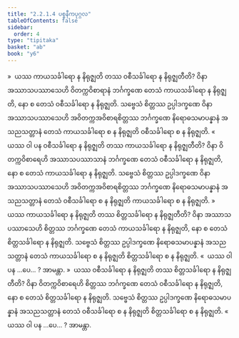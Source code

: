 ```yaml
---
title: "2.2.1.4 ပစ္စနီကပုဂ္ဂလ"
tableOfContents: false
sidebar:
  order: 4
type: "tipitaka"
basket: "ab"
book: "y6"
---
```



<DynamicBreadcrumb />

<Division number="83" book="y6" e="ch" v="34" p="27">

<Paragraph number="381" book="y6">
»  ယဿ ကာယသင်္ခါရော န နိရုဇ္ဈတိ တဿ ဝစီသင်္ခါရော န နိရုဇ္ဈတီတိ?
</Paragraph>

<Paragraph number="382" book="y6">
ဝိနာ အဿာသပဿာသေဟိ ဝိတက္ကဝိစာရာနံ ဘင်္ဂက္ခဏေ တေသံ ကာယသင်္ခါရော န နိရုဇ္ဈတိ, နော စ တေသံ ဝစီသင်္ခါရော န နိရုဇ္ဈတိ. သဗ္ဗေသံ စိတ္တဿ ဥပ္ပါဒက္ခဏေ ဝိနာ အဿာသပဿာသေဟိ အဝိတက္ကအဝိစာရစိတ္တဿ ဘင်္ဂက္ခဏေ နိရောဓသမာပန္နာနံ အသညသတ္တာနံ တေသံ ကာယသင်္ခါရော စ န နိရုဇ္ဈတိ ဝစီသင်္ခါရော စ န နိရုဇ္ဈတိ.
</Paragraph>

<Paragraph number="383" book="y6">
«  ယဿ ဝါ ပန ဝစီသင်္ခါရော န နိရုဇ္ဈတိ တဿ ကာယသင်္ခါရော န နိရုဇ္ဈတီတိ?
</Paragraph>

<Paragraph number="384" book="y6">
ဝိနာ ဝိတက္ကဝိစာရေဟိ အဿာသပဿာသာနံ ဘင်္ဂက္ခဏေ တေသံ ဝစီသင်္ခါရော န နိရုဇ္ဈတိ, နော စ တေသံ ကာယသင်္ခါရော န နိရုဇ္ဈတိ. သဗ္ဗေသံ စိတ္တဿ ဥပ္ပါဒက္ခဏေ ဝိနာ အဿာသပဿာသေဟိ အဝိတက္ကအဝိစာရစိတ္တဿ ဘင်္ဂက္ခဏေ နိရောဓသမာပန္နာနံ အသညသတ္တာနံ တေသံ ဝစီသင်္ခါရော စ န နိရုဇ္ဈတိ ကာယသင်္ခါရော စ န နိရုဇ္ဈတိ.
</Paragraph>

<Paragraph number="385" book="y6">
»  ယဿ ကာယသင်္ခါရော န နိရုဇ္ဈတိ တဿ စိတ္တသင်္ခါရော န နိရုဇ္ဈတီတိ?
</Paragraph>

<Paragraph number="386" book="y6">
ဝိနာ အဿာသပဿာသေဟိ စိတ္တဿ ဘင်္ဂက္ခဏေ တေသံ ကာယသင်္ခါရော န နိရုဇ္ဈတိ, နော စ တေသံ စိတ္တသင်္ခါရော န နိရုဇ္ဈတိ. သဗ္ဗေသံ စိတ္တဿ ဥပ္ပါဒက္ခဏေ နိရောဓသမာပန္နာနံ အသညသတ္တာနံ တေသံ ကာယသင်္ခါရော စ န နိရုဇ္ဈတိ စိတ္တသင်္ခါရော စ န နိရုဇ္ဈတိ.
</Paragraph>

<Paragraph number="387" book="y6">
«  ယဿ ဝါ ပန …ပေ… ? အာမန္တာ.
</Paragraph>

</Division>
<Division number="84" book="y6" e="ch" v="34" p="27">

<Paragraph number="388" book="y6">
»  ယဿ ဝစီသင်္ခါရော န နိရုဇ္ဈတိ တဿ စိတ္တသင်္ခါရော န နိရုဇ္ဈတီတိ?
</Paragraph>

<Paragraph number="389" book="y6">
ဝိနာ ဝိတက္ကဝိစာရေဟိ စိတ္တဿ ဘင်္ဂက္ခဏေ တေသံ ဝစီသင်္ခါရော န နိရုဇ္ဈတိ, နော စ တေသံ စိတ္တသင်္ခါရော န နိရုဇ္ဈတိ. သဗ္ဗေသံ စိတ္တဿ ဥပ္ပါဒက္ခဏေ နိရောဓသမာပန္နာနံ အသညသတ္တာနံ တေသံ ဝစီသင်္ခါရော စ န နိရုဇ္ဈတိ စိတ္တသင်္ခါရော စ န နိရုဇ္ဈတိ.
</Paragraph>

<Paragraph number="390" book="y6">
«  ယဿ ဝါ ပန …ပေ… ? အာမန္တာ.
</Paragraph>
</Division>